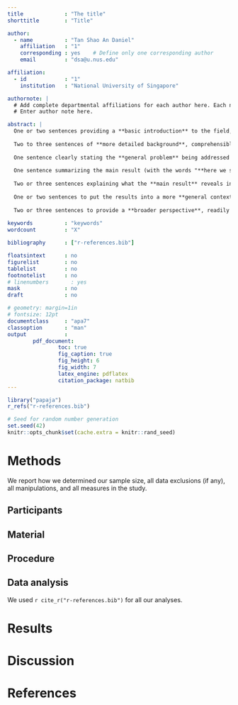 ```yaml
---
title             : "The title"
shorttitle        : "Title"

author: 
  - name          : "Tan Shao An Daniel"
    affiliation   : "1"
    corresponding : yes    # Define only one corresponding author
    email         : "dsa@u.nus.edu"

affiliation:
  - id            : "1"
    institution   : "National University of Singapore"

authornote: |
  # Add complete departmental affiliations for each author here. Each new line herein must be indented, like this line.
  # Enter author note here.

abstract: |
  One or two sentences providing a **basic introduction** to the field,  comprehensible to a scientist in any discipline.
  
  Two to three sentences of **more detailed background**, comprehensible  to scientists in related disciplines.
  
  One sentence clearly stating the **general problem** being addressed by  this particular study.
  
  One sentence summarizing the main result (with the words "**here we show**" or their equivalent).
  
  Two or three sentences explaining what the **main result** reveals in direct comparison to what was thought to be the case previously, or how the  main result adds to previous knowledge.
  
  One or two sentences to put the results into a more **general context**.
  
  Two or three sentences to provide a **broader perspective**, readily comprehensible to a scientist in any discipline.
  
keywords          : "keywords"
wordcount         : "X"

bibliography      : ["r-references.bib"]

floatsintext      : no
figurelist        : no
tablelist         : no
footnotelist      : no
# linenumbers       : yes
mask              : no
draft             : no

# geometry: margin=1in
# fontsize: 12pt
documentclass     : "apa7"
classoption       : "man"
output            : 
        pdf_document:
                toc: true
                fig_caption: true
                fig_height: 6
                fig_width: 7
                latex_engine: pdflatex
                citation_package: natbib
---
```


```r
library("papaja")
r_refs("r-references.bib")
```

```r
# Seed for random number generation
set.seed(42)
knitr::opts_chunk$set(cache.extra = knitr::rand_seed)
```



# Methods
We report how we determined our sample size, all data exclusions (if any), all manipulations, and all measures in the study. <!-- 21-word solution (Simmons, Nelson & Simonsohn, 2012; retrieved from http://ssrn.com/abstract=2160588) -->

## Participants

## Material

## Procedure

## Data analysis
We used `r cite_r("r-references.bib")` for all our analyses.


# Results

# Discussion


\newpage

# References

\begingroup
\setlength{\parindent}{-0.5in}
\setlength{\leftskip}{0.5in}

<div id="refs" custom-style="Bibliography"></div>
\endgroup
